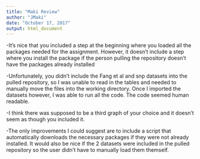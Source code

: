 ```yaml
---
title: "Maki Review"
author: "JMaki"
date: "October 17, 2017"
output: html_document
---
```

-It's nice that you included a step at the beginning where you loaded all the packages needed for the assignment. However, it doesn't include a step where you install the package if the person pulling the repository doesn't have the packages already installed

-Unfortunately, you didn't include the Fang et al and snp datasets into the pulled repository, so I was unable to read in the tables and needed to manually move the files into the working directory. Once I imported the datasets however, I was able to run all the code. The code seemed human readable. 

-I think there was supposed to be a third graph of your choice and it doesn't seem as though you included it. 

-The only improvements I could suggest are to include a script that automatically downloads the necessary packages if they were not already installed. It would also be nice if the 2 datasets were included in the pulled repository so the user didn't have to manually load them themself. 